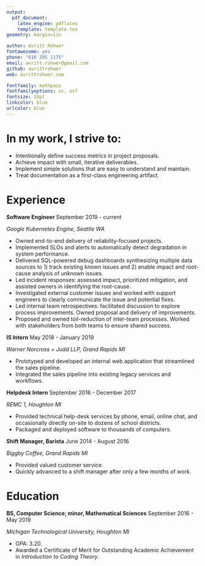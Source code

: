 ```yaml
---
output:
  pdf_document:
    latex_engine: pdflatex
    template: template.tex
geometry: margin=1in

author: Avritt Rohwer
fontawesome: yes
phone: "616 295 1175"
email: avritt.rohwer@gmail.com
github: avrittrohwer
web: avrittrohwer.com

fontfamily: mathpazo
fontfamilyoptions: sc, osf
fontsize: 10pt
linkcolor: blue
urlcolor: blue
---
```


\thispagestyle{empty}

# In my work, I strive to:

- Intentionally define success metrics in project proposals.
- Achieve impact with small, iterative deliverables.
- Implement simple solutions that are easy to understand and maintain.
- Treat documentation as a first-class engineering artifact.

# Experience \hrulefill

**Software Engineer** \hfill September 2019 - current

*Google Kubernetes Engine, Seattle WA*

- Owned end-to-end delivery of reliability-focused projects.
- Implemented SLOs and alerts to automatically detect degradation in system performance.
- Delivered SQL-powered debug dashboards synthesizing multiple data sources to 1) track existing known issues and 2) enable impact and root-cause analysis of unknown issues.
- Led incident responses: assessed impact, prioritized mitigation, and assisted owners in identifying the root-cause.
- Investigated external customer issues and worked with support engineers to clearly communicate the issue and potential fixes.
- Led internal team retrospectives: facilitated discussion to explore process improvements. Owned proposal and delivery of improvements.
- Proposed and owned toil-reduction of inter-team processes. Worked with stakeholders from both teams to ensure shared success.

**IS Intern** \hfill May 2018 - January 2019

*Warner Norcross + Judd LLP, Grand Rapids MI*

- Prototyped and developed an internal web application that streamlined the sales pipeline.
- Integrated the sales pipeline into existing legacy services and workflows.

**Helpdesk Intern** \hfill September 2016 - December 2017

*REMC 1, Houghton MI*

- Provided technical help-desk services by phone, email, online chat, and occasionally directly
  on-site to dozens of school districts.
- Packaged and deployed software to thousands of computers.

**Shift Manager, Barista** \hfill June 2014 - August 2016

*Biggby Coffee, Grand Rapids MI*

- Provided valued customer service.
- Quickly advanced to a shift manager after only a few months of work.


# Education \hrulefill

**BS, Computer Science; minor, Mathematical Sciences** \hfill September 2016 - May 2019

*Michigan Technological University, Houghton MI*

- GPA: 3.20.
- Awarded a Certificate of Merit for Outstanding Academic Achievement in *Introduction to Coding
  Theory*.

\vspace*{\fill}
\begin{center}
\end{center}
